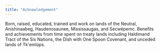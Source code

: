 ---
title: "Acknowledgement"
---

Born, raised, educated, trained and work on lands of the Neutral, Anishinaabeg, Haudenosaunee, Mississaugas, and Secwépemc. Benefits and achievements from time spent on treaty lands including Haldimand Tract of the Six Nations, the Dish with One Spoon Covenant, and unceded lands of Tk\'emlúps.
